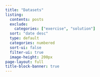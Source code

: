 ```yaml
---
title: "Datasets"
listing:
  contents: posts
  exclude:
    categories: ["exercise", "solution"]
  sort: "date desc"
  type: default
  categories: numbered
  sort-ui: false
  filter-ui: true
  image-height: 200px
page-layout: full
title-block-banner: true
---
```



